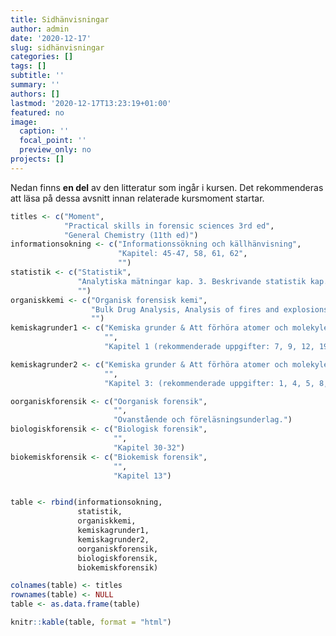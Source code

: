 ```yaml
---
title: Sidhänvisningar
author: admin
date: '2020-12-17'
slug: sidhänvisningar
categories: []
tags: []
subtitle: ''
summary: ''
authors: []
lastmod: '2020-12-17T13:23:19+01:00'
featured: no
image:
  caption: ''
  focal_point: ''
  preview_only: no
projects: []
---
```


Nedan finns **en del** av den litteratur som ingår i kursen. Det rekommenderas att läsa på dessa avsnitt innan relaterade kursmoment startar.

```r


titles <- c("Moment",
            "Practical skills in forensic sciences 3rd ed",
            "General Chemistry (11th ed)")
informationsokning <- c("Informationssökning och källhänvisning",
                        "Kapitel: 45-47, 58, 61, 62",
                        "")
statistik <- c("Statistik",
               "Analytiska mätningar kap. 3. Beskrivande statistik kap. 55. Använda excel för beräkningar kap. 49 och Box 55.3 (kapitel 55). Presentation av beskrivande statistik kap. 53, 54",
               "")
organiskkemi <- c("Organisk forensisk kemi",
                  "Bulk Drug Analysis, Analysis of fires and explosions, kap 39. Spektroskopi, FTIR: Kap 44, kap 16 dem tre första sidorna, kap 19 GC: s. 135-142",
                  "")
kemiskagrunder1 <- c("Kemiska grunder & Att förhöra atomer och molekyler 1",
                     "",
                     "Kapitel 1 (rekommenderade uppgifter: 7, 9, 12, 19, 22, 27, 28, 30, 32, 38, 48, 54, 62). Kapitel 2 (rekommenderade uppgifter: 2, 8, 12, 13, 23, 26, 28, 33, 39, 41, 44, 47, 55, 58, 60, 64, 67, 71, 85)")

kemiskagrunder2 <- c("Kemiska grunder & Att förhöra atomer och molekyler 2",
                     "",
                     "Kapitel 3: (rekommenderade uppgifter: 1, 4, 5, 8, 12, 16, 18, 21, 29, 33, 38, 51, 53, 57, 60, 62, 68). Kapitel 8, sid 301-306, 316-320.")

oorganiskforensik <- c("Oorganisk forensik",
                       "",
                       "Ovanstående och föreläsningsunderlag.")
biologiskforensik <- c("Biologisk forensik",
                       "",
                       "Kapitel 30-32")
biokemiskforensik <- c("Biokemisk forensik",
                       "",
                       "Kapitel 13")


table <- rbind(informationsokning,
               statistik,
               organiskkemi,
               kemiskagrunder1,
               kemiskagrunder2,
               oorganiskforensik,
               biologiskforensik,
               biokemiskforensik)

colnames(table) <- titles
rownames(table) <- NULL
table <- as.data.frame(table)

knitr::kable(table, format = "html")

```

